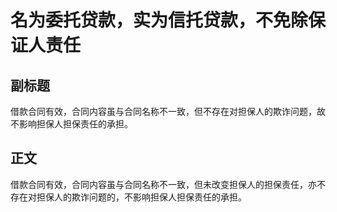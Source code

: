 # 名为委托贷款，实为信托贷款，不免除保证人责任
## 副标题
借款合同有效，合同内容虽与合同名称不一致，但不存在对担保人的欺诈问题，故不影响担保人担保责任的承担。
## 正文
借款合同有效，合同内容虽与合同名称不一致，但未改变担保人的担保责任，亦不存在对担保人的欺诈问题的，不影响担保人担保责任的承担。